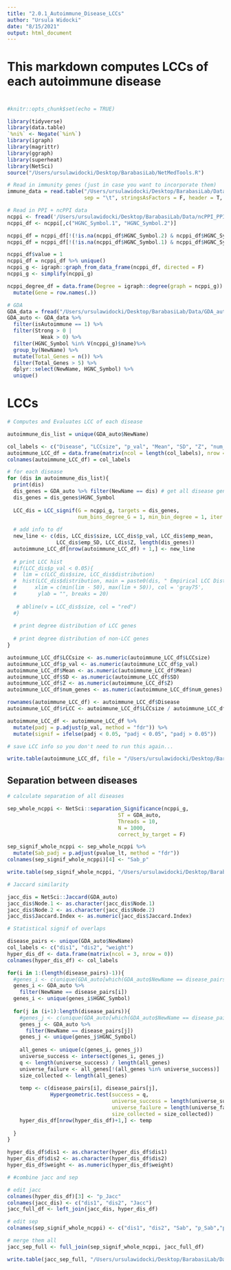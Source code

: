 ```yaml
---
title: "2.0.1_Autoimmune_Disease_LCCs"
author: "Ursula Widocki"
date: "8/15/2021"
output: html_document
---
```


###########################################################################################################
#
# This markdown computes LCCs of each autoimmune disease
#
###########################################################################################################

```r
#knitr::opts_chunk$set(echo = TRUE)
```

```r
library(tidyverse)
library(data.table)
`%ni%` <- Negate(`%in%`)
library(igraph)
library(magrittr)
library(ggraph)
library(superheat)
library(NetSci)
source("/Users/ursulawidocki/Desktop/BarabasiLab/NetMedTools.R")
```

```r
# Read in immunity genes (just in case you want to incorporate them)
immune_data = read.table("/Users/ursulawidocki/Desktop/BarabasiLab/Data/immunity_genes_all_noncoding.tsv", 
                         sep = "\t", stringsAsFactors = F, header = T, row.names = 1)

# Read in PPI + ncPPI data
ncppi <- fread('/Users/ursulawidocki/Desktop/BarabasiLab/Data/ncPPI_PPI_2022_04042022.csv')
ncppi_df <- ncppi[,c("HGNC_Symbol.1", "HGNC_Symbol.2")]

ncppi_df = ncppi_df[!(!is.na(ncppi_df$HGNC_Symbol.2) & ncppi_df$HGNC_Symbol.2 ==""), ]
ncppi_df = ncppi_df[!(!is.na(ncppi_df$HGNC_Symbol.1) & ncppi_df$HGNC_Symbol.1 ==""), ]

ncppi_df$value = 1
ncppi_df = ncppi_df %>% unique()
ncppi_g <- igraph::graph_from_data_frame(ncppi_df, directed = F)
ncppi_g <- simplify(ncppi_g)

ncppi_degree_df = data.frame(Degree = igraph::degree(graph = ncppi_g)) %>%
  mutate(Gene = row.names(.))

# GDA
GDA_data = fread("/Users/ursulawidocki/Desktop/BarabasiLab/Data/GDA_auto_new2.tsv") # has isAutoimmune col
GDA_auto <- GDA_data %>%
  filter(isAutoimmune == 1) %>%
  filter(Strong > 0 | 
           Weak > 0) %>%
  filter(HGNC_Symbol %in% V(ncppi_g)$name)%>% 
  group_by(NewName) %>%
  mutate(Total_Genes = n()) %>%
  filter(Total_Genes > 5) %>%
  dplyr::select(NewName, HGNC_Symbol) %>%
  unique()
```


# LCCs
```r
# Computes and Evaluates LCC of each disease

autoimmune_dis_list = unique(GDA_auto$NewName)

col_labels <- c("Disease", "LCCsize", "p_val", "Mean", "SD", "Z", "num_genes")
autoimmune_LCC_df = data.frame(matrix(ncol = length(col_labels), nrow = 0))
colnames(autoimmune_LCC_df) = col_labels

# for each disease
for (dis in autoimmune_dis_list){
  print(dis)
  dis_genes = GDA_auto %>% filter(NewName == dis) # get all disease genes
  dis_genes = dis_genes$HGNC_Symbol
  
  LCC_dis = LCC_signif(G = ncppi_g, targets = dis_genes, 
                       num_bins_degree_G = 1, min_bin_degree = 1, iter = 1000)
  
  # add info to df
  new_line <- c(dis, LCC_dis$size, LCC_dis$p_val, LCC_dis$emp_mean, 
                LCC_dis$emp_SD, LCC_dis$Z, length(dis_genes))
  autoimmune_LCC_df[nrow(autoimmune_LCC_df) + 1,] <- new_line
  
  # print LCC hist
  #if(LCC_dis$p_val < 0.05){
  #  lim = c(LCC_dis$size, LCC_dis$distribution)
  #  hist(LCC_dis$distribution, main = paste0(dis, " Empirical LCC Distribution"), 
  #      xlim = c(min(lim - 50), max(lim + 50)), col = 'gray75', 
  #       ylab = "", breaks = 20)
    
   # abline(v = LCC_dis$size, col = "red")
  #}
  
  # print degree distribution of LCC genes
  
  # print degree distribution of non-LCC genes
}

autoimmune_LCC_df$LCCsize <- as.numeric(autoimmune_LCC_df$LCCsize)
autoimmune_LCC_df$p_val <- as.numeric(autoimmune_LCC_df$p_val)
autoimmune_LCC_df$Mean <- as.numeric(autoimmune_LCC_df$Mean)
autoimmune_LCC_df$SD <- as.numeric(autoimmune_LCC_df$SD)
autoimmune_LCC_df$Z <- as.numeric(autoimmune_LCC_df$Z)
autoimmune_LCC_df$num_genes <- as.numeric(autoimmune_LCC_df$num_genes)

rownames(autoimmune_LCC_df) <- autoimmune_LCC_df$Disease
autoimmune_LCC_df$rLCC <- autoimmune_LCC_df$LCCsize / autoimmune_LCC_df$num_genes

autoimmune_LCC_df <- autoimmune_LCC_df %>% 
  mutate(padj = p.adjust(p_val, method = "fdr")) %>%
  mutate(signif = ifelse(padj < 0.05, "padj < 0.05", "padj > 0.05"))

```

```r
# save LCC info so you don't need to run this again...

write.table(autoimmune_LCC_df, file = "/Users/ursulawidocki/Desktop/BarabasiLab/Data/AutoDis_LCCs_ncppi.tsv", sep = "\t", row.names = F, col.names = T)
```



## Separation between diseases

```r
# calculate separation of all diseases

sep_whole_ncppi <- NetSci::separation_Significance(ncppi_g,
                                    ST = GDA_auto,
                                    Threads = 10,
                                    N = 1000,
                                    correct_by_target = F)

sep_signif_whole_ncppi <- sep_whole_ncppi %>% 
  mutate(Sab_padj = p.adjust(pvalue_lt, method = "fdr"))
colnames(sep_signif_whole_ncppi)[4] <- "Sab_p"

write.table(sep_signif_whole_ncppi, "/Users/ursulawidocki/Desktop/BarabasiLab/Data/AutoDis_Sep_Signif_whole_ncppi.tsv", sep = "\t", row.names = T, col.names = T)
```



```r
# Jaccard similarity

jacc_dis = NetSci::Jaccard(GDA_auto)
jacc_dis$Node.1 <- as.character(jacc_dis$Node.1)
jacc_dis$Node.2 <- as.character(jacc_dis$Node.2)
jacc_dis$Jaccard.Index <- as.numeric(jacc_dis$Jaccard.Index)


```


```r
# Statistical signif of overlaps

disease_pairs <- unique(GDA_auto$NewName)
col_labels <- c("dis1", "dis2", "weight")
hyper_dis_df <- data.frame(matrix(ncol = 3, nrow = 0))
colnames(hyper_dis_df) <- col_labels

for(i in 1:(length(disease_pairs)-1)){
  #genes_i <- c(unique(GDA_auto[which(GDA_auto$NewName == disease_pairs[i]),][2]))
  genes_i <- GDA_auto %>%
    filter(NewName == disease_pairs[i])
  genes_i <- unique(genes_i$HGNC_Symbol)
  
  for(j in (i+1):length(disease_pairs)){
    #genes_j <- c(unique(GDA_auto[which(GDA_auto$NewName == disease_pairs[j]),][2]))
    genes_j <- GDA_auto %>%
      filter(NewName == disease_pairs[j])
    genes_j <- unique(genes_j$HGNC_Symbol)
    
    all_genes <- unique(c(genes_i, genes_j))
    universe_success <- intersect(genes_i, genes_j)
    q <- length(universe_success) / length(all_genes)
    universe_failure <- all_genes[!(all_genes %in% universe_success)]
    size_collected <- length(all_genes)
    
    temp <- c(disease_pairs[i], disease_pairs[j], 
              Hypergeometric.test(success = q, 
                                  universe_success = length(universe_success), 
                                  universe_failure = length(universe_failure), 
                                  size_collected = size_collected))
    hyper_dis_df[nrow(hyper_dis_df)+1,] <- temp
    
  }
}

hyper_dis_df$dis1 <- as.character(hyper_dis_df$dis1)
hyper_dis_df$dis2 <- as.character(hyper_dis_df$dis2)
hyper_dis_df$weight <- as.numeric(hyper_dis_df$weight)
```

```r
# #combine jacc and sep 

# edit jacc
colnames(hyper_dis_df)[3] <- "p_Jacc"
colnames(jacc_dis) <- c("dis1", "dis2", "Jacc")
jacc_full_df <- left_join(jacc_dis, hyper_dis_df)

# edit sep
colnames(sep_signif_whole_ncppi) <- c("dis1", "dis2", "Sab", "p_Sab","padj_Sab")

# merge them all
jacc_sep_full <- full_join(sep_signif_whole_ncppi, jacc_full_df)

write.table(jacc_sep_full, "/Users/ursulawidocki/Desktop/BarabasiLab/Data/AutoDis_ncppi_jacc_sep.tsv", sep = "\t", row.names = F, col.names = T)

```

















